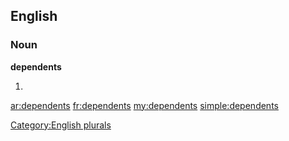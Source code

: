 ==English==

===Noun===
'''dependents'''

# {{plural of|[[dependent]]}}

[[Category:English plurals]]

[[ar:dependents]]
[[fr:dependents]]
[[my:dependents]]
[[simple:dependents]]